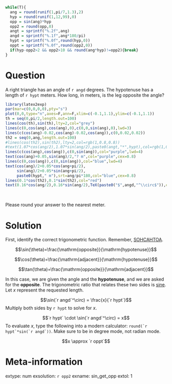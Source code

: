 ```r
while(T){
  ang = round(runif(1,pi/7,1.3),2)
  hyp = round(runif(1,12,99),0)
  opp = sin(ang)*hyp
  opp2 = round(opp,0)
  angt = sprintf("%.2f",ang)
  angd = sprintf("%.1f",ang*180/pi)
  hypt = sprintf("%.0f",round(hyp,0))
  oppt = sprintf("%.0f",round(opp2,0))
  if(hyp-opp2>2 && opp2>10 && round(ang*hyp)!=opp2){break}
}
```

Question
========

A right triangle has an angle of `r angd` degrees. The hypotenuse has a length of `r hypt` meters. How long, in meters, is the leg opposite the angle?

```r
library(latex2exp)
par(mar=c(0,0,0,0),pty="s")
plot(0,0,type="n",axes=F,ann=F,xlim=c(-0.1,1.1),ylim=c(-0.1,1.1))
th = seq(0,pi/2,length.out=100)
lines(cos(th),sin(th),lty=2,col="grey")
lines(c(0,cos(ang),cos(ang),0),c(0,0,sin(ang),0),lwd=3)
lines(c(cos(ang)-0.02,cos(ang)-0.02,cos(ang)),c(0,0.02,0.02))
th2 = seq(0,ang,length.out=100)
#lines(cos(th2),sin(th2),lty=2,col=rgb(1,0.8,0.8))
#text(1.07*cos(ang/2),1.07*sin(ang/2),paste0(angt,"*",hypt),col=rgb(1,0.8,0.8),cex=0.7)
lines(c(cos(ang),cos(ang)),c(0,sin(ang)),col="purple",lwd=4)
text(cos(ang)+0.05,sin(ang)/2,"? m",col="purple",cex=0.8)
lines(c(0,cos(ang)),c(0,sin(ang)),col="blue",lwd=4)
text(cos(ang)/2+0.05*cos(ang+pi/2),
     sin(ang)/2+0.05*sin(ang+pi/2),
     paste0(hypt," m"),srt=ang/pi*180,col="blue",cex=0.8)
lines(0.1*cos(th2),0.1*sin(th2),col="red")
text(0.16*cos(ang/2),0.16*sin(ang/2),TeX(paste0("$",angd,"^\\circ$")),col="red",cex=0.8)
```
\

Please round your answer to the nearest meter.


Solution
========

First, identify the correct trigonometric function. Remember, [SOHCAHTOA](https://en.wikipedia.org/wiki/Mnemonics_in_trigonometry).

$$\sin(\theta)=\frac{\mathrm{opposite}}{\mathrm{hypotenuse}}$$


$$\cos(\theta)=\frac{\mathrm{adjacent}}{\mathrm{hypotenuse}}$$


$$\tan(\theta)=\frac{\mathrm{opposite}}{\mathrm{adjacent}}$$

In this case, we are given the angle and the **hypotenuse**, and we are asked for the **opposite**. The trigonometric ratio that relates these two sides is [sine](https://en.wikipedia.org/wiki/Trigonometric_functions). Let $x$ represent the requested length.

$$\sin(`r angd`^\circ) = \frac{x}{`r hypt`}$$
Multiply both sides by `r hypt` to solve for $x$.

$$`r hypt` \cdot \sin(`r angd`^\circ) = x$$
To evaluate $x$, type the following into a modern calculator: ``round(`r hypt`*sin(`r angd`))``. Make sure to be in degree mode, not radian mode.

$$x \approx `r oppt`$$


Meta-information
============
extype: num
exsolution: `r opp2`
exname: sin_get_opp
extol: 1